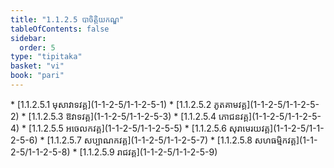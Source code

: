 ```yaml
---
title: "1.1.2.5 បាចិត្តិយកណ្ឌ"
tableOfContents: false
sidebar:
  order: 5
type: "tipitaka"
basket: "vi"
book: "pari"
---
```



<DynamicBreadcrumb />



<TableOfContents book="pari" section="1.1.2.5">
* [1.1.2.5.1 មុសាវាទវគ្គ](1-1-2-5/1-1-2-5-1)
* [1.1.2.5.2 ភូតគាមវគ្គ](1-1-2-5/1-1-2-5-2)
* [1.1.2.5.3 ឱវាទវគ្គ](1-1-2-5/1-1-2-5-3)
* [1.1.2.5.4 ភោជនវគ្គ](1-1-2-5/1-1-2-5-4)
* [1.1.2.5.5 អចេលកវគ្គ](1-1-2-5/1-1-2-5-5)
* [1.1.2.5.6 សុរាមេរយវគ្គ](1-1-2-5/1-1-2-5-6)
* [1.1.2.5.7 សប្បាណកវគ្គ](1-1-2-5/1-1-2-5-7)
* [1.1.2.5.8 សហធម្មិកវគ្គ](1-1-2-5/1-1-2-5-8)
* [1.1.2.5.9 រាជវគ្គ](1-1-2-5/1-1-2-5-9)
</TableOfContents>